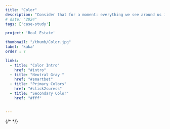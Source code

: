 ```yaml
---
title: "Color"
description: "Consider that for a moment: everything we see around us is assumed to have had a cause and is contingent upon."
# date: "2024"
tags: ['case-study']

project: 'Real Estate'

thumbnail: "/thumb/Color.jpg"
label: 'kaka'
order : 7

links:
  - title: "Color Intro"
    href: "#intro"
  - title: "Neutral Gray "
    href: "#smartbet"
  - title: "Primary Colors"
    href: "#click2suress"
  - title: "Secondary Color"
    href: "#fff"


---
```



<div className="content-holder iframe-box">
<ResponsiveIframe
  src="https://www.figma.com/embed?embed_host=share&url=https%3A%2F%2Fwww.figma.com%2Fproto%2FR8iQ1NWYEa9xsnZsTmZx5s%2Fportfolio%3Fnode-id%3D8169-59862%26t%3D5x4NxOZFSahLwEZB-1%26scaling%3Dmin-zoom%26content-scaling%3Dfixed%26page-id%3D2039%253A13137%26starting-point-node-id%3D8153%253A45549&scaling=scale-down-width"
  title="Color"
/>
</div>

{/* <ResponsiveIframe
  src="https://www.figma.com/embed?embed_host=share&url=https%3A%2F%2Fwww.figma.com%2Fdesign%2FR8iQ1NWYEa9xsnZsTmZx5s%2Fportfolio%3Fnode-id%3D8169-59862%26t%3DL6n60ANa3WeUTpum-1"
  title="Figma Design Embed"
/> */}